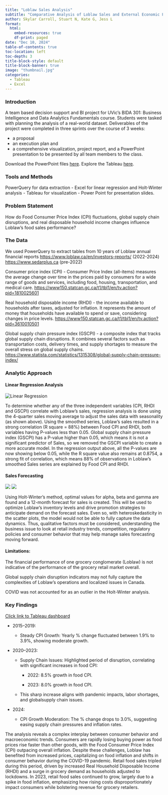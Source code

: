 ```yaml
---
title: "Loblaw Sales Analysis"
subtitle: "Comparative Analysis of Loblaw Sales and External Economic Factors"
author: Skylar Carroll, Stuart N, Kate G, Jess L
format: 
  html:
    embed-resources: true
    df-print: paged
date: "Dec 10, 2024"
table-of-contents: true
toc-location: left
toc-depth: 3
title-block-style: default
title-block-banner: true
image: "thumbnail.jpg"
categories:
  - Tableau
  - Excel
---
```


### Introduction

A team based decision support and BI project for UVic's BIDA 301: Business Intelligence and Data Analytics Fundamentals course. Students were tasked with planning the analysis of a real-world dataset. Deliverables of the project were completed in three sprints over the course of 3 weeks:

-   a proposal
-   an execution plan and
-   a comprehensive visualization, project report, and a PowerPoint presentation to be presented by all team members to the class.

Download the PowerPoint files [here](https://github.com/SkyWes/portfolio/tree/main/posts/loblaw-analysis/data). Explore the Tableau [here](https://public.tableau.com/app/profile/skylar.carroll/viz/LoblawFoodRetailSalesandEconomicDisruptions/LoblawFoodSalesandEconomicDisruptions?publish=yes).

### Tools and Methods

PowerQuery for data extraction - Excel for linear regression and Holt-Winter analysis - Tableau for visualization - Power Point for presentation slides.

### Problem Statement

How do Food Consumer Price Index (CPI) fluctuations, global supply chain disruptions, and real disposable household income changes influence Loblaw’s food sales performance?

### The Data

We used PowerQuery to extract tables from 10 years of Loblaw annual financial reports <https://www.loblaw.ca/en/investors-reports/> (2022-2024) <https://www.sedarplus.ca> (pre-2022)

Consumer price index (CPI) - Consumer Price Index (all-items) measures the average change over time in the prices paid by consumers for a wide range of goods and services, including food, housing, transportation, and medical care. <https://www150.statcan.gc.ca/t1/tbl1/en/tv.action?pid=1810025601>

Real household disposable income (RHDI) - the income available to households after taxes, adjusted for inflation. It represents the amount of money that households have available to spend or save, considering changes in price levels. <https://www150.statcan.gc.ca/t1/tbl1/en/tv.action?pid=3610010501>

Global supply chain pressure index (GSCPI) - a composite index that tracks global supply chain disruptions. It combines several factors such as transportation costs, delivery times, and supply shortages to measure the overall stress on global supply chains. <https://www.statista.com/statistics/1315308/global-supply-chain-pressure-index/>

### Analytic Approach

#### Linear Regression Analysis

![](loblaw-sales-regression.jpg "Linear Regression")

To determine whether any of the three independent variables (CPI, RHDI and GSCPI) correlate with Loblaw’s sales, regression analysis is done using the 4-quarter sales moving average to adjust the sales data with seasonality (as shown above). Using the smoothed series, Loblaw’s sales resulted in a strong correlation (R square = 88%) between Food CPI and RHDI, both variables having P-values less than 0.05. Global supply chain pressure index (GSCPI) has a P-value higher than 0.05, which means it is not a significant predictor of Sales, so we removed the GSCPI variable to create a more accurate model. In the regression output above, all the P-values are now showing below 0.05, while the R square value also remains at 0.8754, a strong fit of correlation, which means 88% of observations in Loblaw’s smoothed Sales series are explained by Food CPI and RHDI.

#### Sales Forecasting

![](loblaw-sales-holt-winter.jpg) ![](loblaw-sales-holt-winter-detail.jpg)

Using Holt-Winter’s method, optimal values for alpha, beta and gamma are found and a 12-month forecast for sales is created. This will be used to optimize Loblaw’s inventory levels and drive promotion strategies to anticipate demand on the forecast sales. Even so, with heteroskedasticity in the scatter plots, the model would not be able to fully capture the data dynamics. Thus, qualitative factors must be considered, understanding the business issue to look at retail industry trends, competition, regulatory policies and consumer behavior that may help manage sales forecasting moving forward.

#### Limitations:

The financial performance of one grocery conglomerate (Loblaw) is not indicative of the performance of the grocery retail market overall.

Global supply chain disruption indicators may not fully capture the complexities of Loblaw’s operations and localized issues in Canada.

COVID was not accounted for as an outlier in the Holt-Winter analysis.

### Key Findings

[Click link to Tableau dashboard](https://public.tableau.com/app/profile/skylar.carroll/viz/BIDA301-Loblaw/LoblawSalesandExternalEconomicFactors)

-   2015–2019:

    -   Steady CPI Growth: Yearly % change fluctuated between 1.9% to 3.9%, showing moderate growth. 

<!-- -->

-   2020–2023:

    -   Supply Chain Issues: Highlighted period of disruption, correlating with significant increases in food CPI:

        -   2022: 8.5% growth in food CPI.

        -   2023: 8.0% growth in food CPI.

    -   This sharp increase aligns with pandemic impacts, labor shortages, and globalsupply chain issues.

-   2024:

    -   CPI Growth Moderation: The % change drops to 3.0%, suggesting easing supply chain pressures and inflation rates.

The analysis reveals a complex interplay between consumer behavior and macroeconomic trends. Consumers are rapidly losing buying power as food prices rise faster than other goods, with the Food Consumer Price Index (CPI) outpacing overall inflation. Despite these challenges, Loblaw has benefited from increased prices, capitalizing on food inflation and shifts in consumer behavior during the COVID-19 pandemic. Retail food sales tripled during this period, driven by increased Real Household Disposable Income (RHDI) and a surge in grocery demand as households adjusted to lockdowns. In 2023, retail food sales continued to grow, largely due to a spike in food inflation, emphasizing how rising costs disproportionately impact consumers while bolstering revenue for grocery retailers.

